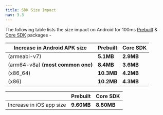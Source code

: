 ```yaml
---
title: SDK Size Impact
nav: 3.3
---
```


The following table lists the size impact on Android for 100ms [Prebuilt](https://pub.dev/packages/hms_room_kit) & [Core SDK](https://pub.dev/packages/hmssdk_flutter) packages -


| Increase in Android APK size      | Prebuilt  | Core SDK  |
| --------------------------------- | --------- | --------- |
| (armeabi-v7)                      | **5.1MB** | **2.9MB** |
| (arm64-v8a) **(most common one)** | **8.4MB** | **3.6MB** |
| (x86_64)                          | **10.3MB**| **4.2MB** |
| (x86)                             | **10.2MB**| **4.3MB** |


|                                   | Prebuilt   | Core SDK   |
| --------------------------------- | ---------- | ---------- |
| Increase in iOS app size          | **9.60MB** | **8.80MB** |